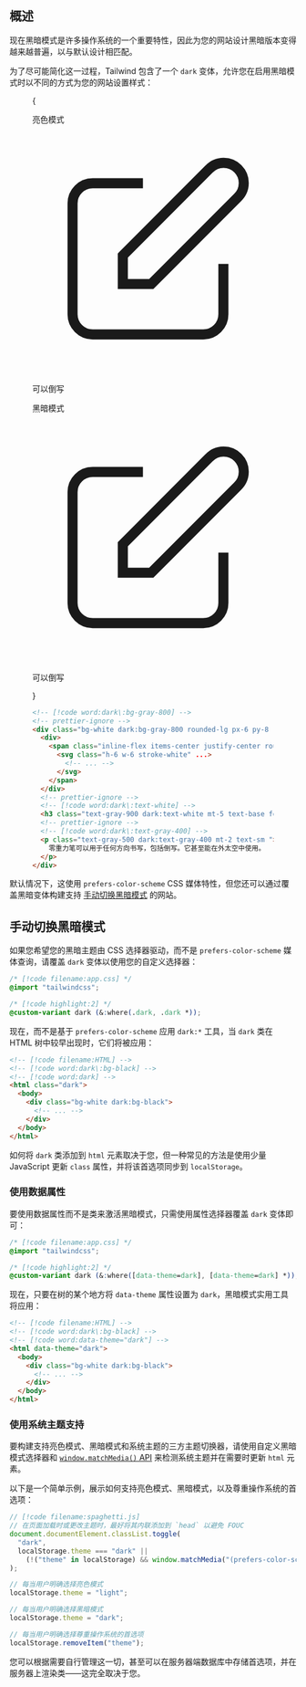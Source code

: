 

## 概述

现在黑暗模式是许多操作系统的一个重要特性，因此为您的网站设计黑暗版本变得越来越普遍，以与默认设计相匹配。

为了尽可能简化这一过程，Tailwind 包含了一个 `dark` 变体，允许您在启用黑暗模式时以不同的方式为您的网站设置样式：

<Figure>

<Example padding={false}>
  {
    <div className="grid grid-cols-1 sm:grid-cols-2">
      <div className="p-8 pt-7">
        <p className="mb-2 text-sm font-medium text-gray-500">亮色模式</p>
        <div className="rounded-lg bg-white px-6 py-8 shadow-xl ring ring-gray-900/5">
          <div>
            <span className="inline-flex items-center justify-center rounded-md bg-indigo-500 p-2 shadow-lg">
              <svg
                className="h-6 w-6 text-white"
                xmlns="http://www.w3.org/2000/svg"
                fill="none"
                viewBox="0 0 24 24"
                stroke="currentColor"
                aria-hidden="true"
              >
                <path
                  strokeLinecap="round"
                  strokeLinejoin="round"
                  strokeWidth="2"
                  d="M11 5H6a2 2 0 00-2 2v11a2 2 0 002 2h11a2 2 0 002-2v-5m-1.414-9.414a2 2 0 112.828 2.828L11.828 15H9v-2.828l8.586-8.586z"
                />
              </svg>
            </span>
          </div>
          <p className="mt-5 text-base font-medium tracking-tight text-gray-900">可以倒写</p>
          <p
            className="mt-2 text-sm text-gray-500"
            children={`零重力笔可以用于任何方向书写，
          包括倒写。它甚至也能在外太空中使用。`}
          />
        </div>
      </div>
      <div className="bg-gray-900 p-8 pt-7">
        <p className="mb-2 text-sm font-medium text-gray-400">黑暗模式</p>
        <div className="rounded-lg bg-gray-800 px-6 py-8 shadow-xl ring ring-gray-900/5">
          <div>
            <span className="inline-flex items-center justify-center rounded-md bg-indigo-500 p-2 shadow-lg">
              <svg
                className="h-6 w-6 text-white"
                xmlns="http://www.w3.org/2000/svg"
                fill="none"
                viewBox="0 0 24 24"
                stroke="currentColor"
                aria-hidden="true"
              >
                <path
                  strokeLinecap="round"
                  strokeLinejoin="round"
                  strokeWidth="2"
                  d="M11 5H6a2 2 0 00-2 2v11a2 2 0 002 2h11a2 2 0 002-2v-5m-1.414-9.414a2 2 0 112.828 2.828L11.828 15H9v-2.828l8.586-8.586z"
                />
              </svg>
            </span>
          </div>
          <p className="mt-5 text-base font-medium tracking-tight text-white">可以倒写</p>
          <p
            className="mt-2 text-sm text-gray-400"
            children={`零重力笔可以用于任何方向书写，
          包括倒写。它甚至也能在外太空中使用。`}
          />
        </div>
      </div>
    </div>
  }
</Example>

```html
<!-- [!code word:dark\:bg-gray-800] -->
<!-- prettier-ignore -->
<div class="bg-white dark:bg-gray-800 rounded-lg px-6 py-8 ring shadow-xl ring-gray-900/5">
  <div>
    <span class="inline-flex items-center justify-center rounded-md bg-indigo-500 p-2 shadow-lg">
      <svg class="h-6 w-6 stroke-white" ...>
        <!-- ... -->
      </svg>
    </span>
  </div>
  <!-- prettier-ignore -->
  <!-- [!code word:dark\:text-white] -->
  <h3 class="text-gray-900 dark:text-white mt-5 text-base font-medium tracking-tight ">可以倒写</h3>
  <!-- prettier-ignore -->
  <!-- [!code word:dark\:text-gray-400] -->
  <p class="text-gray-500 dark:text-gray-400 mt-2 text-sm ">
    零重力笔可以用于任何方向书写，包括倒写。它甚至能在外太空中使用。
  </p>
</div>
```

</Figure>

默认情况下，这使用 `prefers-color-scheme` CSS 媒体特性，但您还可以通过覆盖黑暗变体构建支持 [手动切换黑暗模式](#toggling-dark-mode-manually) 的网站。

## 手动切换黑暗模式

如果您希望您的黑暗主题由 CSS 选择器驱动，而不是 `prefers-color-scheme` 媒体查询，请覆盖 `dark` 变体以使用您的自定义选择器：

```css
/* [!code filename:app.css] */
@import "tailwindcss";

/* [!code highlight:2] */
@custom-variant dark (&:where(.dark, .dark *));
```

现在，而不是基于 `prefers-color-scheme` 应用 `dark:*` 工具，当 `dark` 类在 HTML 树中较早出现时，它们将被应用：

```html
<!-- [!code filename:HTML] -->
<!-- [!code word:dark\:bg-black] -->
<!-- [!code word:dark] -->
<html class="dark">
  <body>
    <div class="bg-white dark:bg-black">
      <!-- ... -->
    </div>
  </body>
</html>
```

如何将 `dark` 类添加到 `html` 元素取决于您，但一种常见的方法是使用少量 JavaScript 更新 `class` 属性，并将该首选项同步到 `localStorage`。

### 使用数据属性

要使用数据属性而不是类来激活黑暗模式，只需使用属性选择器覆盖 `dark` 变体即可：

```css
/* [!code filename:app.css] */
@import "tailwindcss";

/* [!code highlight:2] */
@custom-variant dark (&:where([data-theme=dark], [data-theme=dark] *));
```

现在，只要在树的某个地方将 `data-theme` 属性设置为 `dark`，黑暗模式实用工具将应用：

```html
<!-- [!code filename:HTML] -->
<!-- [!code word:dark\:bg-black] -->
<!-- [!code word:data-theme="dark"] -->
<html data-theme="dark">
  <body>
    <div class="bg-white dark:bg-black">
      <!-- ... -->
    </div>
  </body>
</html>
```

### 使用系统主题支持

要构建支持亮色模式、黑暗模式和系统主题的三方主题切换器，请使用自定义黑暗模式选择器和 [`window.matchMedia()` API](https://developer.mozilla.org/en-US/docs/Web/API/Window/matchMedia) 来检测系统主题并在需要时更新 `html` 元素。

以下是一个简单示例，展示如何支持亮色模式、黑暗模式，以及尊重操作系统的首选项：

```js
// [!code filename:spaghetti.js]
// 在页面加载时或更改主题时，最好将其内联添加到 `head` 以避免 FOUC
document.documentElement.classList.toggle(
  "dark",
  localStorage.theme === "dark" ||
    (!("theme" in localStorage) && window.matchMedia("(prefers-color-scheme: dark)").matches),
);

// 每当用户明确选择亮色模式
localStorage.theme = "light";

// 每当用户明确选择黑暗模式
localStorage.theme = "dark";

// 每当用户明确选择尊重操作系统的首选项
localStorage.removeItem("theme");
```

您可以根据需要自行管理这一切，甚至可以在服务器端数据库中存储首选项，并在服务器上渲染类——这完全取决于您。
